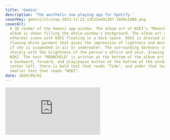 ```yaml
---
title: 'Gemini'
description: 'The aesthetic now playing app for Spotify.'
coverKey: gemini/vlcsnap-2023-11-22-13h21m49s207-1920x1080.png
coverAlt:
  A 3D render of the Gemini app window. The album art of NIKI's "Moonchild"
  album is shown filling the whole window's background. The album art depicts an
  ethereal scene with NIKI floating in a dark space. NIKI is dressed in a
  flowing white garment that gives the impression of lightness and movement, as
  if she is suspended in air or underwater. The surrounding darkness contrasts
  sharply with the brightness of the person's attire and skin, drawing focus to
  NIKI. The text "MOONCHILD" is written at the bottom of the album art. There is
  a backward, forward, and play/pause button at the bottom of the window. In the
  center left, there is bold text that reads "Tide", and under that text is
  smaller text that reads "NIKI".
date: 2020/09/01
---
```



<Bleed>
  <iframe
    className="aspect-video w-full"
    src="https://www.youtube-nocookie.com/embed/jIU53YdR9Tw?si=aFyg00W71UI-uIg5&autoplay=1&mute=1&playlist=jIU53YdR9Tw&loop=1&color=white"
    title="YouTube video player"
    frameBorder="0"
  />
</Bleed>

<div className="my-24 text-2xl">
  Gemini is an aesthetic "now playing" player for Spotify. It shows the title
  and artist of the song with the album art filling the background of the
  screen. It is an app that you can put in like a boba shop, so people know what
  song is playing—in an aesthetic way.
</div>

<Bleed>
  <ImageWithCaption
    src="gemini/Screen Shot 2020-12-11 at 6.41.14 PM-1844x1844.png"
    alt={
      'A screenshot of the Gemini app, running on macOS. The top-left of the image has macOS window control buttons (red, yellow, green). The top-right has a pin button. The album art of NIKI\'s "Zephyr" album is shown filling the whole window\'s background. It features a central image of NIKI with their eyes closed, seemingly at peace, with their head tilted slightly to the side. Her hair is wet or slicked back, and she is surrounded by soft focus flowers and greenery, giving the impression of a serene, natural setting. On the bottom of the window, from left to right, there is a menu icon, shuffle icon, backward icon, play/pause icon, forward icon, and repeat icon. In the center of the window, there is bold text that reads "Vintage", and under that text is smaller text that reads "NIKI".'
    }
  />
</Bleed>

Built with Electron and Spotify's official API. OAuth 2.0 PKCE flow implemented.

Check out the source code, or download Gemini on
[GitHub](https://github.com/kywagaha/gemini).

<Cards>
  <Cards.Card
    href="https://github.com/kywagaha/gemini"
    icon={<GitHubIcon />}
    title="Gemini on GitHub"
  />
  <Cards.Card
    href="https://github.com/kywagaha/gemini/releases"
    icon={<CopyIcon />}
    title="Download Gemini"
  />
</Cards>
